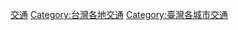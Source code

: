 {{Catnav|頁面分類|地理|...|亞洲地理|東亞地理|台灣地理|臺灣行政區劃|嘉義市}}
{{Catnav|頁面分類|地理|...|城市|各國城市|中華民國城市|台灣城市|台灣省轄市|嘉義市}}
{{Catnav|頁面分類|地理|...|各國地理|中華民國地理|中華民國行政區劃|中華民國各省行政區劃|臺灣行政區劃|嘉義市}}
{{Catnav|頁面分類|社會|...|亞洲交通|亞洲各國交通|中華民國交通|台灣交通|台灣各地交通}}

[[Category:嘉義市|交通]]
[[Category:台灣各地交通|Category:台灣各地交通]]
[[Category:臺灣各城市交通|Category:臺灣各城市交通]]